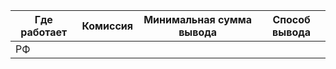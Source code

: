 
Где работает | Комиссия | Минимальная сумма вывода | Способ вывода
----- | ----- | ----- | -----
РФ | <YoomoneyConditionsTable1/> | <YoomoneyConditionsTable2/> | <YoomoneyConditionsTable3/>
